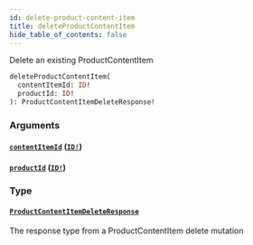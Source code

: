 ```yaml
---
id: delete-product-content-item
title: deleteProductContentItem
hide_table_of_contents: false
---
```



Delete an existing ProductContentItem

```graphql
deleteProductContentItem(
  contentItemId: ID!
  productId: ID!
): ProductContentItemDeleteResponse!
```


### Arguments

#### [`contentItemId`](#) ([`ID!`](/demand/api/graphql-admin/reference/scalars/id))




#### [`productId`](#) ([`ID!`](/demand/api/graphql-admin/reference/scalars/id))




### Type

#### [`ProductContentItemDeleteResponse`](/demand/api/graphql-admin/reference/objects/product-content-item-delete-response)

The response type from a ProductContentItem delete mutation




